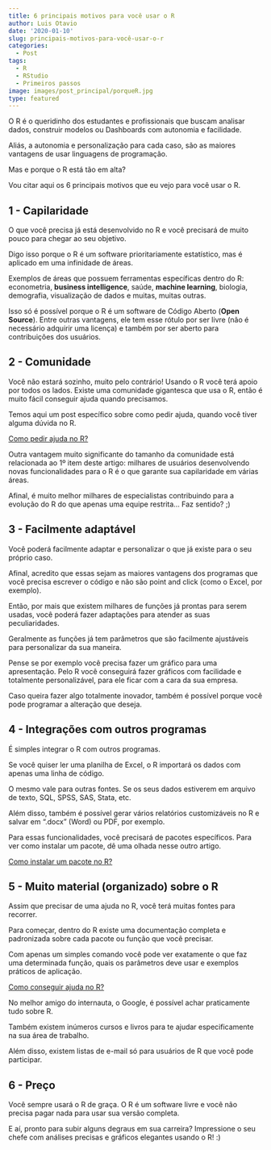 ```yaml
---
title: 6 principais motivos para você usar o R
author: Luis Otavio
date: '2020-01-10'
slug: principais-motivos-para-você-usar-o-r
categories:
  - Post
tags:
  - R
  - RStudio
  - Primeiros passos
image: images/post_principal/porqueR.jpg
type: featured
---
```


O R é o queridinho dos estudantes e profissionais que buscam analisar dados, construir modelos ou Dashboards com autonomia e facilidade.

Aliás, a autonomia  e personalização para cada caso, são as maiores vantagens de usar linguagens de programação.

Mas e porque o R está tão em alta?

Vou citar aqui os 6 principais motivos que eu vejo para você usar o R.


## 1 - Capilaridade

O que você precisa já está desenvolvido no R e você precisará de muito pouco para chegar ao seu objetivo. 

Digo isso porque o R é um software prioritariamente estatístico, mas é aplicado em uma infinidade de áreas.

Exemplos de áreas que possuem ferramentas específicas dentro do R: econometria, __business intelligence__, saúde, __machine learning__, biologia, demografia, visualização de dados e muitas, muitas outras. 

Isso só é possível porque o R é um software de Código Aberto (__Open Source__). Entre outras vantagens, ele tem esse rótulo por ser livre (não é necessário adquirir uma licença) e também por ser aberto para contribuições dos usuários.

## 2 - Comunidade

Você não estará sozinho, muito pelo contrário! Usando o R você terá apoio por todos os lados. 
Existe uma comunidade gigantesca que usa o R, então é muito fácil conseguir ajuda quando precisamos. 

Temos aqui um post específico sobre como pedir ajuda, quando você tiver alguma dúvida no R.

[Como pedir ajuda no R?](https://luisotavio.pro/blog/como-conseguir-ajuda-no-r/){target="_blank"}

Outra vantagem muito significante do tamanho da comunidade está relacionada ao 1º item deste artigo: 
milhares de usuários desenvolvendo novas funcionalidades para o R é o que garante sua capilaridade em várias áreas.

Afinal, é muito melhor milhares de especialistas contribuindo para a evolução do R do que apenas uma equipe restrita... Faz sentido? ;)

## 3 - Facilmente adaptável

Você poderá facilmente adaptar e personalizar o que já existe para o seu próprio caso. 

Afinal, acredito que essas sejam as maiores vantagens dos programas que você precisa escrever o código e não são point and click (como o Excel, por exemplo).

Então, por mais que existem milhares de funções já prontas para serem usadas, você poderá fazer adaptações para atender as suas peculiaridades. 

Geralmente as funções já tem parâmetros que são facilmente ajustáveis para personalizar da sua maneira.

Pense se por exemplo você precisa fazer um gráfico para uma apresentação. Pelo R você conseguirá fazer gráficos com facilidade e totalmente personalizável, para ele ficar com a cara da sua empresa.

Caso queira fazer algo totalmente inovador, também é possível porque você pode programar a alteração que deseja.

## 4 - Integrações com outros programas

É simples integrar o R com outros programas. 

Se você quiser ler uma planilha de Excel, o R importará os dados com apenas uma linha de código. 

O mesmo vale para outras fontes. Se os seus dados estiverem em arquivo de texto, SQL, SPSS, SAS, Stata, etc.

Além disso, também é possível gerar vários relatórios customizáveis no R e salvar em “.docx” (Word) ou PDF, por exemplo.

Para essas funcionalidades, você precisará de pacotes específicos. Para ver como instalar um pacote, dê uma olhada nesse outro artigo. 

[Como instalar um pacote no R?](https://luisotavio.pro/blog/como-instalar-um-pacote-no-r/){target="_blank"}

## 5 - Muito material (organizado) sobre o R

Assim que precisar de uma ajuda no R, você terá muitas fontes para recorrer.

Para começar, dentro do R existe uma documentação completa e padronizada sobre cada pacote ou função que você precisar.

Com apenas um simples comando você pode ver exatamente o que faz uma determinada função, quais os parâmetros deve usar e exemplos práticos de aplicação.

[Como conseguir ajuda no R?](https://luisotavio.pro/blog/blog/como-conseguir-ajuda-no-r/){target="_blank"}

No melhor amigo do internauta, o Google, é possível achar praticamente tudo sobre R. 

Também existem inúmeros cursos e livros para te ajudar especificamente na sua área de trabalho.

Além disso, existem listas de e-mail só para usuários de R que você pode participar. 

## 6 - Preço

Você sempre usará o R de graça. O R é um software livre e você não precisa pagar nada para usar sua versão completa. 


E aí, pronto para subir alguns degraus em sua carreira? Impressione o seu chefe com análises precisas e gráficos elegantes usando o R! :)



